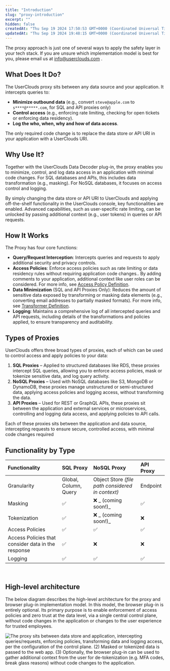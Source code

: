 ```yaml
---
title: "Introduction"
slug: "proxy-introduction"
excerpt: ""
hidden: false
createdAt: "Thu Sep 19 2024 17:50:53 GMT+0000 (Coordinated Universal Time)"
updatedAt: "Thu Sep 19 2024 19:48:15 GMT+0000 (Coordinated Universal Time)"
---
```

The proxy approach is just one of several ways to apply the safety layer in your tech stack. If you are unsure which implementation model is best for you, please email us at [info@userclouds.com](mailto:info@userclouds.com) .

## What Does It Do?

The UserClouds proxy sits between any data source and your application. It intercepts queries to:

- **Minimize outbound data** (e.g., convert `steve@apple.com` to `s****@*****.com`, for SQL and API proxies only)
- **Control access** (e.g., enforcing rate limiting, checking for open tickets or enforcing data residency).
- **Log the who, when, why and how of data access**.

The only required code change is to replace the data store or API URI in your application with a UserClouds URI.

## Why Use It?

Together with the UserClouds Data Decoder plug-in, the proxy enables you to minimize, control, and log data access in an application with minimal code changes. For SQL databases and APIs, this includes data transformation (e.g., masking). For NoSQL databases, it focuses on access control and logging.

By simply changing the data store or API URI to UserClouds and applying off-the-shelf functionality in the UserClouds console, key functionalities are enabled. Advanced capabilities, such as user-specific rate limiting, can be unlocked by passing additional context (e.g., user tokens) in queries or API requests.

## How It Works

The Proxy has four core functions:

- **Query/Request Interception**: Intercepts queries and requests to apply additional security and privacy controls.
- **Access Policies**: Enforce access policies such as rate limiting or data residency rules without requiring application code changes.. By adding comments to your application, additional context like user roles can be considered. For more info, see [Access Policy Definition](/docs/access-policies-1).
- **Data Minimization**  (SQL and API Proxies Only): Reduces the amount of sensitive data exposed by transforming or masking data elements (e.g., converting email addresses to partially masked formats). For more info, see [Transformer Definition](/docs/transformers-1).
- **Logging**: Maintains a comprehensive log of all intercepted queries and API requests, including details of the transformations and policies applied, to ensure transparency and auditability.

## Types of Proxies

UserClouds offers three broad types of proxies, each of which can be used to control access and apply policies to your data:

1. **SQL Proxies** – Applied to structured databases like RDS, these proxies intercept SQL queries, allowing you to enforce access policies, mask or tokenize sensitive data, and log query activity.
2. **NoSQL Proxies** – Used with NoSQL databases like S3, MongoDB or DynamoDB, these proxies manage unstructured or semi-structured data, applying access policies and logging access, without transforming the data.
3. **API Proxies** – Used for REST or GraphQL APIs, these proxies sit between the application and external services or microservices, controlling and logging data access, and applying policies to API calls.

Each of these proxies sits between the application and data source, intercepting requests to ensure secure, controlled access, with minimal code changes required

## Functionality by Type

| Functionality                                      | SQL Proxy             | NoSQL Proxy                                      | API Proxy |
| :------------------------------------------------- | :-------------------- | :----------------------------------------------- | :-------- |
| Granularity                                        | Global, Column, Query | Object Store _(file path considered in context)_ | Endpoint  |
| Masking                                            | ✅                     | :x: _ (coming soon!)_                            | ✅         |
| Tokenization                                       | ✅                     | ❌ _ (coming soon!)_                              | ❌         |
| Access Policies                                    | ✅                     | ✅                                                | ✅         |
| Access Policies that consider data in the response | ✅                     | ❌                                                | ❌         |
| Logging                                            | ✅                     | ✅                                                | ✅         |

<br />

## High-level architecture

The below diagram describes the high-level architecture for the proxy and browser plug-in implementation model. In this model, the browser plug-in is entirely optional. Its primary purpose is to enable enforcement of access policies and zero trust at the data level, via a single central control plane, without code changes in the application or changes to the user experience for trusted employees.

![The proxy sits between data store and application, intercepting queries/requests, enforcing policies, transforming data and logging access, per the configuration of the control plane. (2) Masked or tokenized data is passed to the web app. (3) Optionally, the browser plug-in can be used to gather additional context from the user for de-tokenization (e.g. MFA codes, break glass reasons) without code changes to the application.](/assets/images/auth-flow.webp)
